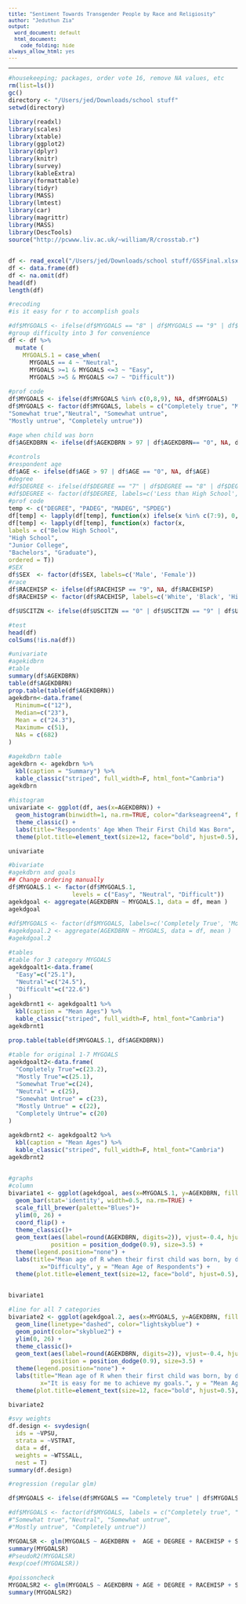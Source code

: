 ```yaml
---
title: "Sentiment Towards Transgender People by Race and Religiosity"
author: "Jeduthun Zia"
output:
  word_document: default
  html_document:
    code_folding: hide
always_allow_html: yes
---
```


<style type="text/css">

h1.title {
  font-size: 20px;
}
h1 { /* Header 1 */
  font-size: 16px;
}
body, td {
   font-size: 13px;
   font-family: "Times New Roman", Times, serif;
}
code.r{
  font-size: 12px;
}
pre {
  font-size: 12px
}

</style>

***

```r
#housekeeping; packages, order vote 16, remove NA values, etc
rm(list=ls())
gc()
directory <- "/Users/jed/Downloads/school stuff"
setwd(directory)

library(readxl)
library(scales)
library(xtable)
library(ggplot2)
library(dplyr)
library(knitr)
library(survey)
library(kableExtra)
library(formattable)
library(tidyr)
library(MASS)
library(lmtest)
library(car)
library(magrittr)
library(MASS)
library(DescTools)
source("http://pcwww.liv.ac.uk/~william/R/crosstab.r")


df <- read_excel("/Users/jed/Downloads/school stuff/GSSFinal.xlsx", sheet="Sheet1")
df <- data.frame(df)
df <- na.omit(df)
head(df)
length(df)

```
```r
#recoding
#is it easy for r to accomplish goals

#df$MYGOALS <- ifelse(df$MYGOALS == "8" | df$MYGOALS == "9" | df$MYGOALS == "0", NA, df$MYGOALS)
#group difficulty into 3 for convenience
df <- df %>%
  mutate (
    MYGOALS.1 = case_when(
      MYGOALS == 4 ~ "Neutral",
      MYGOALS >=1 & MYGOALS <=3 ~ "Easy",
      MYGOALS >=5 & MYGOALS <=7 ~ "Difficult"))

#prof code
df$MYGOALS <- ifelse(df$MYGOALS %in% c(0,8,9), NA, df$MYGOALS)
df$MYGOALS <- factor(df$MYGOALS, labels = c("Completely true", "Mostly true",
"Somewhat true","Neutral", "Somewhat untrue",
"Mostly untrue", "Completely untrue"))

#age when child was born 
df$AGEKDBRN <- ifelse(df$AGEKDBRN > 97 | df$AGEKDBRN== "0", NA, df$AGEKDBRN)

#controls
#respondent age
df$AGE <- ifelse(df$AGE > 97 | df$AGE == "0", NA, df$AGE)
#degree
#df$DEGREE <- ifelse(df$DEGREE == "7" | df$DEGREE == "8" | df$DEGREE == "9", NA, df$DEGREE)
#df$DEGREE <- factor(df$DEGREE, labels=c('Less than High School', 'High School', 'Junior College', 'Bachelor', 'Graduate'))
#prof code 
temp <- c("DEGREE", "PADEG", "MADEG", "SPDEG")
df[temp] <- lapply(df[temp], function(x) ifelse(x %in% c(7:9), 0, x))
df[temp] <- lapply(df[temp], function(x) factor(x,
labels = c("Below High School",
"High School",
"Junior College",
"Bachelors", "Graduate"),
ordered = T))
#SEX
df$SEX  <- factor(df$SEX, labels=c('Male', 'Female'))
#race
df$RACEHISP <- ifelse(df$RACEHISP == "9", NA, df$RACEHISP)
df$RACEHISP <- factor(df$RACEHISP, labels=c('White', 'Black', 'Hispanic', 'Other'))

df$USCITZN <- ifelse(df$USCITZN == "0" | df$USCITZN == "9" | df$USCITZN == "8", NA, df$USCITZN)

#test
head(df)
colSums(!is.na(df))
```

```r
#univariate
#agekidbrn
#table
summary(df$AGEKDBRN)
table(df$AGEKDBRN)
prop.table(table(df$AGEKDBRN))
agekdbrn<-data.frame(
  Minimum=c("12"),
  Median=c("23"),
  Mean = c("24.3"),
  Maximum= c(51),
  NAs = c(682)
)

#agekdbrn table
agekdbrn <- agekdbrn %>%
  kbl(caption = "Summary") %>%
  kable_classic("striped", full_width=F, html_font="Cambria") 
agekdbrn

#histogram
univariate <- ggplot(df, aes(x=AGEKDBRN)) + 
  geom_histogram(binwidth=1, na.rm=TRUE, color="darkseagreen4", fill="darkseagreen3")  +
  theme_classic() +
  labs(title="Respondents' Age When Their First Child Was Born", subtitle="From General Social Survey 1972-2018", x="Age", y="Count of Respondents") +
  theme(plot.title=element_text(size=12, face="bold", hjust=0.5),   plot.subtitle = element_text(face="italic", hjust = 0.5))

univariate
```

```r
#bivariate
#agekdbrn and goals
## Change ordering manually
df$MYGOALS.1 <- factor(df$MYGOALS.1,                                  
                  levels = c("Easy", "Neutral", "Difficult"))
agekdgoal <- aggregate(AGEKDBRN ~ MYGOALS.1, data = df, mean )
agekdgoal

#df$MYGOALS <- factor(df$MYGOALS, labels=c('Completely True', 'Mostly True', 'Somewhat True', 'Neutral', 'Somewhat Untrue', 'Mostly Untrue', 'Completely Untrue'))
#agekdgoal.2 <- aggregate(AGEKDBRN ~ MYGOALS, data = df, mean )
#agekdgoal.2

#tables
#table for 3 category MYGOALS
agekdgoalt1<-data.frame(
  "Easy"=c("25.1"),
  "Neutral"=c("24.5"),
  "Difficult"=c("22.6")
)
agekdbrnt1 <- agekdgoalt1 %>%
  kbl(caption = "Mean Ages") %>%
  kable_classic("striped", full_width=F, html_font="Cambria") 
agekdbrnt1

prop.table(table(df$MYGOALS.1, df$AGEKDBRN))

#table for original 1-7 MYGOALS
agekdgoalt2<-data.frame(
  "Completely True"=c(23.2),
  "Mostly True"=c(25.1),
  "Somewhat True"=c(24),
  "Neutral" = c(25),
  "Somewhat Untrue" = c(23),
  "Mostly Untrue" = c(22),
  "Completely Untrue"= c(20)
)

agekdbrnt2 <- agekdgoalt2 %>%
  kbl(caption = "Mean Ages") %>%
  kable_classic("striped", full_width=F, html_font="Cambria") 
agekdbrnt2


#graphs
#column
bivariate1 <- ggplot(agekdgoal, aes(x=MYGOALS.1, y=AGEKDBRN, fill=MYGOALS.1)) +
  geom_bar(stat='identity', width=0.5, na.rm=TRUE) +
  scale_fill_brewer(palette="Blues")+
  ylim(0, 26) +
  coord_flip() +
  theme_classic()+ 
  geom_text(aes(label=round(AGEKDBRN, digits=2)), vjust=-0.4, hjust=-0.3,
            position = position_dodge(0.9), size=3.5) +
  theme(legend.position="none") +
  labs(title="Mean age of R when their first child was born, by difficulty of achieving goals", subtitle="From General Social Survey 1972-2018", 
         x="Difficulty", y = "Mean Age of Respondents") +
  theme(plot.title=element_text(size=12, face="bold", hjust=0.5),   plot.subtitle = element_text(face="italic", hjust = 0.5)) 


bivariate1

#line for all 7 categories
bivariate2 <- ggplot(agekdgoal.2, aes(x=MYGOALS, y=AGEKDBRN, fill=MYGOALS, group=1)) +
  geom_line(linetype="dashed", color="lightskyblue") +
  geom_point(color="skyblue2") +
  ylim(0, 26) +
  theme_classic()+ 
  geom_text(aes(label=round(AGEKDBRN, digits=2)), vjust=-0.4, hjust=-0.3,
            position = position_dodge(0.9), size=3.5) +
  theme(legend.position="none") +
  labs(title="Mean age of R when their first child was born, by difficulty of achieving goals", subtitle="From General Social Survey 1972-2018", 
         x="It is easy for me to achieve my goals.", y = "Mean Age of Respondents") +
  theme(plot.title=element_text(size=12, face="bold", hjust=0.5),   plot.subtitle = element_text(face="italic", hjust = 0.5)) 

bivariate2
```


```r
#svy weights
df.design <- svydesign(
  ids = ~VPSU,
  strata = ~VSTRAT,
  data = df,
  weights = ~WTSSALL,
  nest = T)
summary(df.design)
```


```r
#regression (regular glm)

df$MYGOALS <- ifelse(df$MYGOALS == "Completely true" | df$MYGOALS == "Mostly true" | df$MYGOALS == "Somewhat true", 1, 0)

#df$MYGOALS <- factor(df$MYGOALS, labels = c("Completely true", "Mostly true",
#"Somewhat true","Neutral", "Somewhat untrue",
#"Mostly untrue", "Completely untrue"))

MYGOALSR <- glm(MYGOALS ~ AGEKDBRN +  AGE + DEGREE + RACEHISP + SEX + USCITZN, family="binomial", data=df)
summary(MYGOALSR)
#PseudoR2(MYGOALSR)
#exp(coef(MYGOALSR))

#poissoncheck
MYGOALSR2 <- glm(MYGOALS ~ AGEKDBRN + AGE + DEGREE + RACEHISP + SEX + USCITZN, family="poisson", data=df)
summary(MYGOALSR2)

```